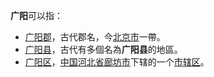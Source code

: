 '''广阳'''可以指：
* [[广阳郡|广阳郡]]，古代郡名，今[[北京市|北京市]]一帶。
* [[广阳县|广阳县]]，古代有多個名為'''广阳县'''的地區。 
* [[广阳区|广阳区]]，[[中华人民共和国|中国]][[河北省|河北省]][[廊坊市|廊坊市]]下辖的一个[[市辖区|市辖区]]。


{{disambig|Cat=二字中國地名消歧義}}